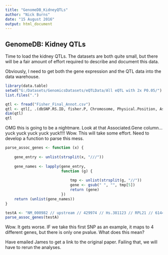 ```yaml
---
title: "GenomeDB_KidneyQTLs"
author: "Nick Burns"
date: "15 August 2016"
output: html_document
---
```


## GenomeDB: Kidney QTLs  

Time to load the kidney QTLs. The datasets are both quite small, but there will be a fair amount of effort required to describe and document this data.

Obviously, I need to get both the gene expression and the QTL data into the data warehouse.

```r
library(data.table)
setwd("G:/Datasets/GenomicsDatasets/eQTLData/All eQTL with 2x P0.05/")
list.files(".")

qtl <- fread("Fisher_Final_Annot.csv")
qtl <- qtl[, .(dbSNP.RS.ID, fisher.P, Chromosome, Physical.Position, Associated.Gene)]
dim(qtl)
qtl
```

OMG this is going to be a nightmare. Look at that Associated.Gene column... yuck yuck yuck yuck yuck!!!! Wow. This will take some effort. Need to develop a function to parse this mess.

```r
parse_assoc_genes <- function (x) {
    
    gene_entry <- unlist(strsplit(x, "///"))
    
    gene_names <- lapply(gene_entry,
                         function (g) {
                             
                             tmp <- unlist(strsplit(g, "//"))
                             gene <- gsub(" ", "", tmp[5])
                             return (gene)
                         })
    return (unlist(gene_names))
}

testA <- "NM_000982 // upstream // 429974 // Hs.381123 // RPL21 // 6144 // ribosomal protein L21 /// NM_022906 // downstream // 889758 // Hs.632013 // STAG3L4 // 64940 // stromal antigen 3-like 4 /// ENST00000403018 // upstream // 1388869 // Hs.654801 // AUTS2 // 26053 // autism susceptibility candidate 2 /// ENST00000352103 // downstream // 890889 // Hs.632013 // STAG3L4 // 64940 // stromal antigen 3-like 4"
parse_assoc_genes(testA)
```

Wow. It gets worse. IF we take this first SNP as an example, it maps to 4 different genes, but there is only one pvalue. What does this mean?

Have emailed James to get a link to the original paper. Failing that, we will have to rerun the analyses.